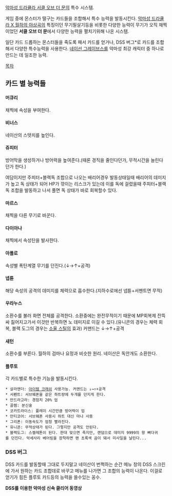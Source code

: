 [[악마성 드라큘라 서클 오브 더 문]]의 특수 시스템.

게임 중에 몬스터가 떨구는 카드들을 조합해서 특수 능력을 발동시킨다. [[악마성 드라큘라 X 월하의 야상곡]]의 특징이던 무기필살기등을 비롯한 다양한 능력이 무기가 오직 채찍이었던 '''서클 오브 더 문'''에서 다양한 능력을 펼치기위해 나온 시스템.

일단 카드 드롭하는 몬스터들을 죽도록 패서 카드를 얻거나, DSS 버그*로 카드를 조합해서 다양한 특수능력을 사용한다. [[네이선 그레이브스]]를 악마성 최강 캐릭터 중 하나로 만드는 데 일조한 능력.

[[목차]]

== 카드 별 능력들 ==
==== 머큐리 ====
채찍에 속성을 부여한다.

==== 비너스 ====
네이산의 스텟치를 높인다.

==== 쥬피터 ====
방어막을 생성하거나 방어력을 높여준다.(때론 경직을 줄인다던가, 무적시간을 늘린다던가 한다.)

여담이지만 주피터+블랙독 조합으로 나오는 배리어경우 발동상태일때 배리어의 데미지가 높고 독 상태가 되어 HP가 깎이는 리스크가 있는데 이를 독에 걸렸을때 주피터+블랙독 조합을 발동하고 나서 풀면 독 상태가 바로 회복할수 있다.

==== 마르스 ====
채찍을 다른 무기로 바꾼다.

==== 다이아나 ====
채찍에서 속성탄을 발사한다.

==== 아폴로 ====
속성별 폭탄계열 무기를 던진다.(↓→↑+공격)

==== 넵튠 ====
해당 속성의 공격의 데미지를 체력으로 흡수한다.(지하수로에선 넵튠+서펜트면 무적)

==== 우라누스 ====
소환수를 불러 화면 전체를 공격한다. 소환중에는 완전무적이기 때문에 MP회복제 잔뜩 싸 짊어지고가서 이것만 반복하면 노 데미지로 이길 수 있다.(유니콘의 경우는 체력 회복, 블랙 도그의 경우는 [[소울 스틸]]의 효과) 커맨드는 ↓→↑+공격

==== 새턴 ====
소환수를 부른다. 월하의 검마나 요정과 비슷한 원리. 네이산은 독안개도 소환한다.

==== 플루토 ====
각 카드별로 특수한 기능을 발동시킨다.
 * 살라맨더: [[아이템 크래쉬]] 사용가능. 커맨드는 ↓→↑+공격
 * 서펜트: 서브웨폰을 같은 하트량에 두개를 던지게 한다.
 * 만드라고라: 경험치 20% 업
 * 골렘: 분신술
 * 코카트라이스: 플레이 시간만큼 방어력이 업
 * 만티코어: 서브웨폰 사용시 하트 대신 마나 사용
 * 그리폰: 이동속도가 엄청 빨라진다.
 * 유니콘: 무적상태가 된다. 그렇지만 공격도 안된다.
 * 블랙도그: 스켈레톤이 된다. 한대 맞으면 죽지만, 랜덤으로 데미지 9999의 왕 뼈다귀를 던진다. 악세사리 베어링을 장착하면 왠 초록색 곰이 돼서 미사일을 날린다...

=== DSS 버그 ===
DSS 카드를 발동할때 그대로 두지말고 네이산이 번쩍하는 순간 메뉴 창의 DSS 스크린에 가서 원하는 카드 조합데로 바꾸고 메뉴를 나가면 그 조합의 능력이 나온다. 이걸로 얻기가 힘든 플루토 카드등의 능력을 쓸수있는 꽁수.

{{{#!html
<embed src="http://www.youtube.com/v/qbrcN5IG5OQ" type="application/x-shockwave-flash" wmode="transparent" width="425" height="355"></embed>
}}}
'''DSS를 이용한 악마성 신속 클리어 동영상'''
